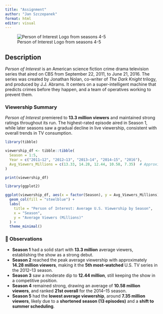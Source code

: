 ```yaml
---
title: "Assignment"
author: "Jan Szczepanek"
format: html
editor: visual
---
```


![Person of Interest Logo from seasons 4-5](https://upload.wikimedia.org/wikipedia/en/d/db/PersonOfInterstLogo.jpg)

## Description

*Person of Interest* is an American science fiction crime drama television series that aired on CBS from September 22, 2011, to June 21, 2016. The series was created by Jonathan Nolan, co-writer of *The Dark Knight* trilogy, and produced by J.J. Abrams. It centers on a super-intelligent machine that predicts crimes before they happen, and a team of operatives working to prevent them.

### Viewership Summary

*Person of Interest* premiered to **13.3 million viewers** and maintained strong ratings throughout its run. The highest-rated episode aired in Season 1, while later seasons saw a gradual decline in live viewership, consistent with overall trends in TV consumption.

```r
library(tibble)

viewership_df <- tibble::tibble(
  Season = 1:5,
  Year = c("2011–12", "2012–13", "2013–14", "2014–15", "2016"),
  Avg_Viewers_Millions = c(13.33, 14.28, 12.44, 10.58, 7.35)  # Approximate values
)

print(viewership_df)

library(ggplot2)

ggplot(viewership_df, aes(x = factor(Season), y = Avg_Viewers_Millions)) +
  geom_col(fill = "steelblue") +
  labs(
    title = "Person of Interest: Average U.S. Viewership by Season",
    x = "Season",
    y = "Average Viewers (Millions)"
  ) +
  theme_minimal()

```

### 📌 Observations

- **Season 1** had a solid start with **13.3 million** average viewers, establishing the show as a strong debut.
- **Season 2** reached the peak average viewership with approximately **14.28 million viewers**, making it the **5th most-watched** U.S. TV series in the 2012–13 season.
- **Season 3** saw a moderate dip to **12.44 million**, still keeping the show in a competitive position.
- **Season 4** remained strong, drawing an average of **10.58 million viewers**, and ranked **21st overall** for the 2014–15 season.
- **Season 5** had the **lowest average viewership**, around **7.35 million viewers**, likely due to a **shortened season (13 episodes)** and a **shift to summer scheduling**.

